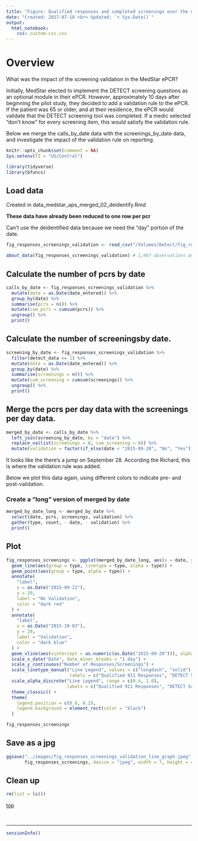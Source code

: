 ```yaml
---
title: "Figure: Qualified responses and completed screenings over the duration of the DETECT pilot study (9-17-2015 to 10-26-2015)"
date: "Created: 2017-07-18 <br> Updated: `r Sys.Date()`"
output: 
  html_notebook:
    css: custom-css.css
---
```


# Overview

What was the impact of the screening validation in the MedStar ePCR?

Initially, MedStar elected to implement the DETECT screening questions as an optional module in their ePCR. However, approximately 10 days after beginning the pilot study, they decided to add a validation rule to the ePCR. If the patient was 65 or older, and at their residence, the ePCR would validate that the DETECT screening tool was completed. If a medic selected “don’t know” for every screening item, this would satisfy the validation rule.

Below we merge the calls_by_date data with the screenings_by_date data, and investigate the impact of the validation rule on reporting.

```r
knitr::opts_chunk$set(comment = NA)
Sys.setenv(TZ = "US/Central")
```

```r
library(tidyverse)
library(bfuncs)
```

## Load data

Created in data_medstar_aps_merged_02_deidentify.Rmd

**These data have already been reduced to one row per pcr**

Can't use the deidentified data because we need the "day" portion of the date.

```r
fig_responses_screenings_validation <- read_csv("/Volumes/Detect/fig_responses_screenings_validation.csv")
```

```r
about_data(fig_responses_screenings_validation) # 1,967 observations and 3 variables
```

## Calculate the number of pcrs by date

```r
calls_by_date <- fig_responses_screenings_validation %>%
  mutate(date = as.Date(date_entered)) %>% 
  group_by(date) %>% 
  summarise(pcrs = n()) %>% 
  mutate(cum_pcrs = cumsum(pcrs)) %>% 
  ungroup() %>% 
  print()
```


## Calculate the number of screeningsby date.

```r
screening_by_date <- fig_responses_screenings_validation %>% 
  filter(detect_data == 1) %>% 
  mutate(date = as.Date(date_entered)) %>% 
  group_by(date) %>% 
  summarise(screenings = n()) %>% 
  mutate(cum_screening = cumsum(screenings)) %>% 
  ungroup() %>% 
  print()
```


## Merge the pcrs per day data with the screenings per day data.

```r
merged_by_date <- calls_by_date %>% 
  left_join(screening_by_date, by = "date") %>% 
  replace_na(list(screenings = 0, cum_screening = 0)) %>% 
  mutate(validation = factor(if_else(date < "2015-09-28", "No", "Yes")))
```

It looks like the there's a jump on September 28. According the Richard, this is where the validation rule was added.

Below we plot this data again, using different colors to indicate pre- and post-validation.


### Create a "long" version of merged by date

```r
merged_by_date_long <- merged_by_date %>% 
  select(date, pcrs, screenings, validation) %>% 
  gather(type, count, - date, - validation) %>% 
  print()
```


## Plot

```r
fig_responses_screenings <- ggplot(merged_by_date_long, aes(x = date, y = count)) +
  geom_line(aes(group = type, linetype = type, alpha = type)) +
  geom_point(aes(group = type, alpha = type)) +
  annotate(
    "label",
    x = as.Date("2015-09-22"),
    y = 20,
    label = "No Validation",
    color = "dark red"
  ) +
  annotate(
    "label",
    x = as.Date("2015-10-03"),
    y = 20,
    label = "Validation",
    color = "dark blue"
  ) +
  geom_vline(aes(xintercept = as.numeric(as.Date("2015-09-28"))), alpha = 0.3, linetype = 3) +
  scale_x_date("Date", date_minor_breaks = "1 day") +
  scale_y_continuous("Number of Responses/Screenings") +
  scale_linetype_manual("Line Legend", values = c("longdash", "solid"), 
                        labels = c("Qualified 911 Responses", "DETECT Screenings")) +
  scale_alpha_discrete("Line Legend", range = c(0.4, 1.0), 
                       labels = c("Qualified 911 Responses", "DETECT Screenings")) +
  theme_classic() +
  theme(
    legend.position = c(0.8, 0.2),
    legend.background = element_rect(color = "black")
  ) 

fig_responses_screenings
```

## Save as a jpg

```r
ggsave("../images/fig_responses_screenings_validation_line_graph.jpeg", 
       fig_responses_screenings, device = "jpeg", width = 7, height = 4)
```


## Clean up

```r
rm(list = ls())
```

[top](#top)


&nbsp;

-------------------------------------------------------------------------------

```r
sessionInfo()
```
